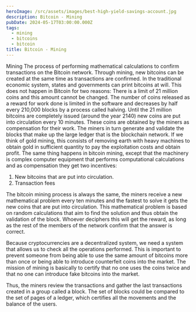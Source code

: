 ```yaml
---
heroImage: /src/assets/images/best-high-yield-savings-account.jpg
description: Bitcoin - Mining
pubDate: 2024-05-17T03:00:00.000Z
tags:
  - mining
  - bitcoins
  - bitcoin
title: Bitcoin - Mining
---
```


Mining
The process of performing mathematical calculations to confirm transactions on the Bitcoin network. Through mining, new bitcoins can be created at the same time as transactions are confirmed.
In the traditional economic system, states and governments can print bitcoins at will. This does not happen in Bitcoin for two reasons:
There is a limit of 21 million coins and this amount cannot be changed.
The number of coins released as a reward for work done is limited in the software and decreases by half every 210,000 blocks by a process called halving.
Until the 21 million bitcoins are completely issued (around the year 2140) new coins are put into circulation every 10 minutes. These coins are obtained by the miners as compensation for their work. The miners in turn generate and validate the blocks that make up the large ledger that is the blockchain network.
If we think of gold mining, this consists of removing earth with heavy machines to obtain gold in sufficient quantity to pay the exploitation costs and obtain profit. The same thing happens in bitcoin mining, except that the machinery is complex computer equipment that performs computational calculations and as compensation they get two incentives:

1. New bitcoins that are put into circulation.
2. Transaction fees


The bitcoin mining process is always the same, the miners receive a new mathematical problem every ten minutes and the fastest to solve it gets the new coins that are put into circulation. This mathematical problem is based on random calculations that aim to find the solution and thus obtain the validation of the block. Whoever deciphers this will get the reward, as long as the rest of the members of the network confirm that the answer is correct.


Because cryptocurrencies are a decentralized system, we need a system that allows us to check all the operations performed. This is important to prevent someone from being able to use the same amount of bitcoins more than once or being able to introduce counterfeit coins into the market. The mission of mining is basically to certify that no one uses the coins twice and that no one can introduce fake bitcoins into the market.


Thus, the miners review the transactions and gather the last transactions created in a group called a block. The set of blocks could be compared to the set of pages of a ledger, which certifies all the movements and the balance of the users.
